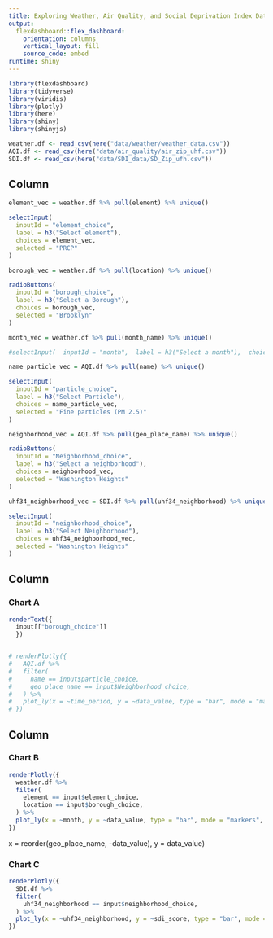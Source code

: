```yaml
---
title: Exploring Weather, Air Quality, and Social Deprivation Index Datasets
output: 
  flexdashboard::flex_dashboard:
    orientation: columns
    vertical_layout: fill
    source_code: embed
runtime: shiny
---
```


```r
library(flexdashboard)
library(tidyverse)
library(viridis)
library(plotly)
library(here)
library(shiny)
library(shinyjs)
```

```r
weather.df <- read_csv(here("data/weather/weather_data.csv"))
AQI.df <- read_csv(here("data/air_quality/air_zip_uhf.csv"))
SDI.df <- read_csv(here("data/SDI_data/SD_Zip_ufh.csv"))
```


Column {.sidebar}
-----------------------------------------------------------------------

```r
element_vec = weather.df %>% pull(element) %>% unique()

selectInput(
  inputId = "element_choice",
  label = h3("Select element"),
  choices = element_vec,
  selected = "PRCP"
)

borough_vec = weather.df %>% pull(location) %>% unique()

radioButtons(
  inputId = "borough_choice",
  label = h3("Select a Borough"),
  choices = borough_vec,
  selected = "Brooklyn"
)

month_vec = weather.df %>% pull(month_name) %>% unique()

#selectInput(  inputId = "month",  label = h3("Select a month"),  choices = month_vec,  select = "January")
```

```r
name_particle_vec = AQI.df %>% pull(name) %>% unique()

selectInput(
  inputId = "particle_choice",
  label = h3("Select Particle"),
  choices = name_particle_vec,
  selected = "Fine particles (PM 2.5)"
)

neighborhood_vec = AQI.df %>% pull(geo_place_name) %>% unique()

radioButtons(
  inputId = "Neighborhood_choice",
  label = h3("Select a neighborhood"),
  choices = neighborhood_vec,
  selected = "Washington Heights"
)

```

```r
uhf34_neighborhood_vec = SDI.df %>% pull(uhf34_neighborhood) %>% unique()

selectInput(
  inputId = "neighborhood_choice",
  label = h3("Select Neighborhood"),
  choices = uhf34_neighborhood_vec,
  selected = "Washington Heights"
)
```


Column {data-width=650}
-----------------------------------------------------------------------

### Chart A

```r
renderText({
  input[["borough_choice"]]
  })


# renderPlotly({
#   AQI.df %>%
#   filter(
#     name == input$particle_choice,
#     geo_place_name == input$Neighborhood_choice,
#   ) %>%
#   plot_ly(x = ~time_period, y = ~data_value, type = "bar", mode = "markers", color = ~geo_place_name)
# })


```

Column {data-width=350}
-----------------------------------------------------------------------

### Chart B

```r
renderPlotly({
  weather.df %>%
  filter(
    element == input$element_choice,
    location == input$borough_choice,
  ) %>%
  plot_ly(x = ~month, y = ~data_value, type = "bar", mode = "markers", color = ~location)
})
```

x = reorder(geo_place_name, -data_value), y = data_value)

### Chart C

```r
renderPlotly({
  SDI.df %>%
  filter(
    uhf34_neighborhood == input$neighborhood_choice,
  ) %>%
  plot_ly(x = ~uhf34_neighborhood, y = ~sdi_score, type = "bar", mode = "markers")
})
```